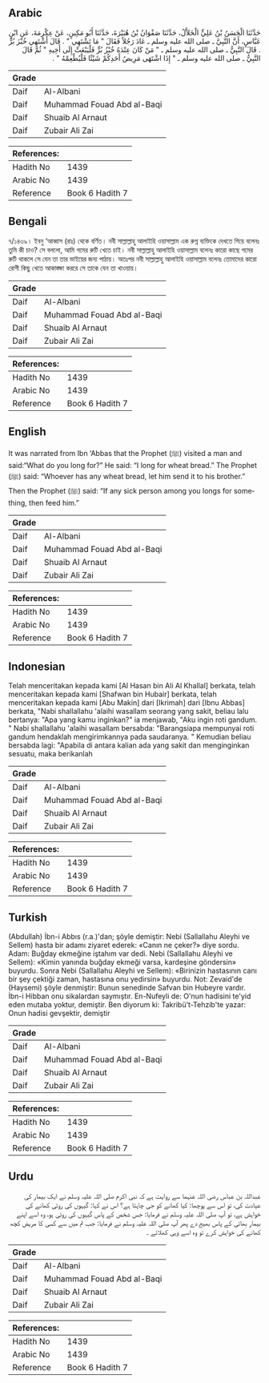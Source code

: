 ## Arabic


<div dir="rtl" lang="ar" style={{fontSize:'larger',backgroundColor:'#f8f9fa',padding:20}}>
حَدَّثَنَا الْحَسَنُ بْنُ عَلِيٍّ الْخَلاَّلُ، حَدَّثَنَا صَفْوَانُ بْنُ هُبَيْرَةَ، حَدَّثَنَا أَبُو مَكِينٍ، عَنْ عِكْرِمَةَ، عَنِ ابْنِ عَبَّاسٍ، أَنَّ النَّبِيَّ ـ صلى الله عليه وسلم ـ عَادَ رَجُلاً فَقَالَ ‏"‏ مَا تَشْتَهِي ‏"‏ ‏.‏ قَالَ أَشْتَهِي خُبْزَ بُرٍّ ‏.‏ قَالَ النَّبِيُّ ـ صلى الله عليه وسلم ـ ‏"‏ مَنْ كَانَ عِنْدَهُ خُبْزُ بُرٍّ فَلْيَبْعَثْ إِلَى أَخِيهِ ‏"‏ ثُمَّ قَالَ النَّبِيُّ ـ صلى الله عليه وسلم ـ ‏"‏ إِذَا اشْتَهَى مَرِيضُ أَحَدِكُمْ شَيْئًا فَلْيُطْعِمْهُ ‏"‏ ‏.‏
</div>
<div style={{backgroundColor:'#f8f9fa',padding:20, marginBottom: 10}}><table> <thead> <tr> <th>Grade</th> <th></th> </tr> </thead> <tbody> <tr><td>Daif</td><td>Al-Albani</td></tr><tr><td>Daif</td><td>Muhammad Fouad Abd al-Baqi</td></tr><tr><td>Daif</td><td>Shuaib Al Arnaut</td></tr><tr><td>Daif</td><td>Zubair Ali Zai</td></tr></tbody></table><table> <thead> <tr> <th>References:</th> <th></th> </tr> </thead> <tbody><tr><td>Hadith No</td><td>1439</td></tr><tr><td>Arabic No</td><td>1439</td></tr><tr><td>Reference</td><td>Book 6 Hadith 7</td></tr></tbody></table></div>

## Bengali


<div dir="ltr" lang="bn" style={{fontSize:'larger',backgroundColor:'#f8f9fa',padding:20}}>
৭/১৪৩৯। ইবনু ‘আব্বাস (রাঃ) থেকে বর্ণিত। নবী সাল্লাল্লাহু আলাইহি ওয়াসাল্লাম এক রুগ্ন ব্যক্তিকে দেখতে গিয়ে বলেনঃ তুমি কী চাও? সে বললো, আমি গমের রুটি খেতে চাই। নবী সাল্লাল্লাহু আলাইহি ওয়াসাল্লাম বলেনঃ কারো কাছে গমের রুটি থাকলে সে যেন তা তার ভাইয়ের জন্য পাঠায়। অতঃপর নবী সাল্লাল্লাহু আলাইহি ওয়াসাল্লাম বলেনঃ তোমাদের কারো রোগী কিছু খেতে আকাঙ্ক্ষা কররে সে তাকে যেন তা খাওয়ায়।
</div>
<div style={{backgroundColor:'#f8f9fa',padding:20, marginBottom: 10}}><table> <thead> <tr> <th>Grade</th> <th></th> </tr> </thead> <tbody> <tr><td>Daif</td><td>Al-Albani</td></tr><tr><td>Daif</td><td>Muhammad Fouad Abd al-Baqi</td></tr><tr><td>Daif</td><td>Shuaib Al Arnaut</td></tr><tr><td>Daif</td><td>Zubair Ali Zai</td></tr></tbody></table><table> <thead> <tr> <th>References:</th> <th></th> </tr> </thead> <tbody><tr><td>Hadith No</td><td>1439</td></tr><tr><td>Arabic No</td><td>1439</td></tr><tr><td>Reference</td><td>Book 6 Hadith 7</td></tr></tbody></table></div>

## English


<div dir="ltr" lang="en" style={{fontSize:'larger',backgroundColor:'#f8f9fa',padding:20}}>
It was narrated from Ibn ‘Abbas that the Prophet (ﷺ) visited a man and said:“What do you long for?” He said: “I long for wheat bread.” The Prophet (ﷺ) said: “Whoever has any wheat bread, let him send it to his brother.” Then the Prophet (ﷺ) said: “If any sick person among you longs for something, then feed him.”
</div>
<div style={{backgroundColor:'#f8f9fa',padding:20, marginBottom: 10}}><table> <thead> <tr> <th>Grade</th> <th></th> </tr> </thead> <tbody> <tr><td>Daif</td><td>Al-Albani</td></tr><tr><td>Daif</td><td>Muhammad Fouad Abd al-Baqi</td></tr><tr><td>Daif</td><td>Shuaib Al Arnaut</td></tr><tr><td>Daif</td><td>Zubair Ali Zai</td></tr></tbody></table><table> <thead> <tr> <th>References:</th> <th></th> </tr> </thead> <tbody><tr><td>Hadith No</td><td>1439</td></tr><tr><td>Arabic No</td><td>1439</td></tr><tr><td>Reference</td><td>Book 6 Hadith 7</td></tr></tbody></table></div>

## Indonesian


<div dir="ltr" lang="id" style={{fontSize:'larger',backgroundColor:'#f8f9fa',padding:20}}>
Telah menceritakan kepada kami [Al Hasan bin Ali Al Khallal] berkata, telah menceritakan kepada kami [Shafwan bin Hubair] berkata, telah menceritakan kepada kami [Abu Makin] dari [Ikrimah] dari [Ibnu Abbas] berkata, "Nabi shallallahu 'alaihi wasallam seorang yang sakit, beliau lalu bertanya: "Apa yang kamu inginkan?" ia menjawab, "Aku ingin roti gandum. " Nabi shallallahu 'alaihi wasallam bersabda: "Barangsiapa mempunyai roti gandum hendaklah mengirimkannya pada saudaranya. " Kemudian beliau bersabda lagi: "Apabila di antara kalian ada yang sakit dan menginginkan sesuatu, maka berikanlah
</div>
<div style={{backgroundColor:'#f8f9fa',padding:20, marginBottom: 10}}><table> <thead> <tr> <th>Grade</th> <th></th> </tr> </thead> <tbody> <tr><td>Daif</td><td>Al-Albani</td></tr><tr><td>Daif</td><td>Muhammad Fouad Abd al-Baqi</td></tr><tr><td>Daif</td><td>Shuaib Al Arnaut</td></tr><tr><td>Daif</td><td>Zubair Ali Zai</td></tr></tbody></table><table> <thead> <tr> <th>References:</th> <th></th> </tr> </thead> <tbody><tr><td>Hadith No</td><td>1439</td></tr><tr><td>Arabic No</td><td>1439</td></tr><tr><td>Reference</td><td>Book 6 Hadith 7</td></tr></tbody></table></div>

## Turkish


<div dir="ltr" lang="tr" style={{fontSize:'larger',backgroundColor:'#f8f9fa',padding:20}}>
(Abdullah) İbn-i Abbıs (r.a.)'dan; şöyle demiştir: Nebi (Sallallahu Aleyhi ve Sellem) hasta bir adamı ziyaret ederek: «Canın ne çeker?» diye sordu. Adam: Buğday ekmeğine iştahım var dedi. Nebi (Sallallahu Aleyhi ve Sellem): «Kimin yanında buğday ekmeği varsa, kardeşine göndersin» buyurdu. Sonra Nebi (Sallallahu Aleyhi ve Sellem): «Birinizin hastasının canı bir şey çektiği zaman, hastasına onu yedirsin» buyurdu. Not: Zevaid'de (Haysemi) şöyle denmiştir: Bunun senedinde Safvan bin Hubeyre vardır. İbn-i Hibban onu sikalardan saymıştır. En-Nufeyli de: O'nun hadisini te'yid eden mutaba yoktur, demiştir. Ben diyorum ki: Takribü't-Tehzib'te yazar: Onun hadisi gevşektir, demiştir
</div>
<div style={{backgroundColor:'#f8f9fa',padding:20, marginBottom: 10}}><table> <thead> <tr> <th>Grade</th> <th></th> </tr> </thead> <tbody> <tr><td>Daif</td><td>Al-Albani</td></tr><tr><td>Daif</td><td>Muhammad Fouad Abd al-Baqi</td></tr><tr><td>Daif</td><td>Shuaib Al Arnaut</td></tr><tr><td>Daif</td><td>Zubair Ali Zai</td></tr></tbody></table><table> <thead> <tr> <th>References:</th> <th></th> </tr> </thead> <tbody><tr><td>Hadith No</td><td>1439</td></tr><tr><td>Arabic No</td><td>1439</td></tr><tr><td>Reference</td><td>Book 6 Hadith 7</td></tr></tbody></table></div>

## Urdu


<div dir="rtl" lang="ur" style={{fontSize:'larger',backgroundColor:'#f8f9fa',padding:20}}>
عبداللہ بن عباس رضی اللہ عنہما سے روایت ہے کہ نبی اکرم صلی اللہ علیہ وسلم نے ایک بیمار کی عیادت کی، تو اس سے پوچھا: کیا کھانے کو جی چاہتا ہے؟ اس نے کہا: گیہوں کی روٹی کھانے کی خواہش ہے، تو آپ صلی اللہ علیہ وسلم نے فرمایا: جس شخص کے پاس گیہوں کی روٹی ہو، وہ اسے اپنے بیمار بھائی کے پاس بھیج دے پھر آپ صلی اللہ علیہ وسلم نے فرمایا: جب تم میں سے کسی کا مریض کچھ کھانے کی خواہش کرے تو وہ اسے وہی کھلائے ۔
</div>
<div style={{backgroundColor:'#f8f9fa',padding:20, marginBottom: 10}}><table> <thead> <tr> <th>Grade</th> <th></th> </tr> </thead> <tbody> <tr><td>Daif</td><td>Al-Albani</td></tr><tr><td>Daif</td><td>Muhammad Fouad Abd al-Baqi</td></tr><tr><td>Daif</td><td>Shuaib Al Arnaut</td></tr><tr><td>Daif</td><td>Zubair Ali Zai</td></tr></tbody></table><table> <thead> <tr> <th>References:</th> <th></th> </tr> </thead> <tbody><tr><td>Hadith No</td><td>1439</td></tr><tr><td>Arabic No</td><td>1439</td></tr><tr><td>Reference</td><td>Book 6 Hadith 7</td></tr></tbody></table></div>